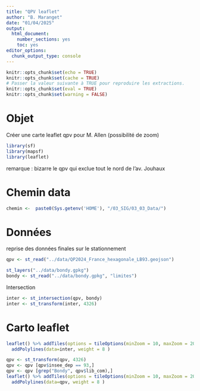 ```yaml
---
title: "QPV leaflet"
author: "B. Maranget"
date: "01/04/2025"
output: 
  html_document: 
    number_sections: yes
    toc: yes
editor_options: 
  chunk_output_type: console
---
```



```r
knitr::opts_chunk$set(echo = TRUE)
knitr::opts_chunk$set(cache = TRUE)
# Passer la valeur suivante à TRUE pour reproduire les extractions.
knitr::opts_chunk$set(eval = TRUE)
knitr::opts_chunk$set(warning = FALSE)
```


# Objet

Créer une carte leaflet qpv pour M. Allen (possibilité de zoom)

```r
library(sf)
library(mapsf)
library(leaflet)
```


remarque : bizarre le qpv qui exclue tout le nord de l'av. Jouhaux


# Chemin data


```r
chemin <-  paste0(Sys.getenv('HOME'), "/03_SIG/03_03_Data/")
```


# Données

reprise des données finales sur le stationnement

```r
qpv <- st_read("../data/QP2024_France_hexagonale_LB93.geojson")

st_layers("../data/bondy.gpkg")
bondy <- st_read("../data/bondy.gpkg", "limites")
```

Intersection

```r
inter <- st_intersection(qpv, bondy)
inter <- st_transform(inter, 4326)
```



# Carto leaflet




```r
leaflet() %>% addTiles(options = tileOptions(minZoom = 10, maxZoom = 20)) %>%
  addPolylines(data=inter, weight = 8 )
```


```r
qpv <- st_transform(qpv, 4326)
qpv <- qpv [qpv$insee_dep == 93,] 
qpv <- qpv [grep("Bondy", qpv$lib_com),]
leaflet() %>% addTiles(options = tileOptions(minZoom = 10, maxZoom = 20)) %>%
  addPolylines(data=qpv, weight = 8 )
```

